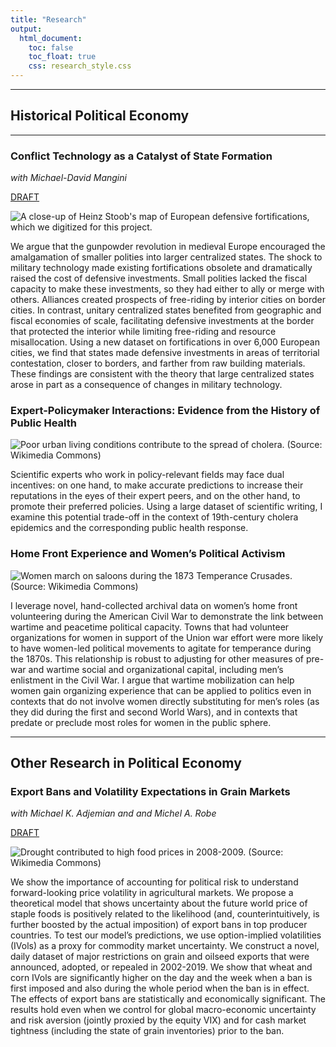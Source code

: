 ```yaml
---
title: "Research"
output:
  html_document:
    toc: false
    toc_float: true
    css: research_style.css
---
```


---

## Historical Political Economy

---

### **Conflict Technology as a Catalyst of State Formation**

*with Michael-David Mangini*

<a href="https://www.dropbox.com/s/2jixdddxn0lvnv3/walls-draft.pdf?dl=0" class="button1">DRAFT</a>

<img src="images/stoob_example.png" title="A close-up of Heinz Stoob's map of European defensive fortifications, which we digitized for this project."/>

We argue that the gunpowder revolution in medieval Europe encouraged the amalgamation of smaller polities into larger centralized states. The shock to military technology made existing fortifications obsolete and dramatically raised the cost of defensive investments. Small polities lacked the fiscal capacity to make these investments, so they had either to ally or merge with others. Alliances created prospects of free-riding by interior cities on border cities. In contrast, unitary centralized states benefited from geographic and fiscal economies of scale, facilitating defensive investments at the border that protected the interior while limiting free-riding and resource misallocation. Using a new dataset on fortifications in over 6,000 European cities, we find that states made defensive investments in areas of territorial contestation, closer to borders, and farther from raw building materials. These findings are consistent with the theory that large centralized states arose in part as a consequence of changes in military technology.

### **Expert-Policymaker Interactions: Evidence from the History of Public Health**

<img src="images/cholera.jpg" title="Poor urban living conditions contribute to the spread of cholera. (Source: Wikimedia Commons)"/>

Scientific experts who work in policy-relevant fields may face dual incentives: on one hand, to make accurate predictions to increase their reputations in the eyes of their expert peers, and on the other hand, to promote their preferred policies. Using a large dataset of scientific writing, I examine this potential trade-off in the context of 19th-century cholera epidemics and the corresponding public health response.

### **Home Front Experience and Women's Political Activism**

<img src="images/temperance_crusade.jpg" title="Women march on saloons during the 1873 Temperance Crusades. (Source: Wikimedia Commons)"/>

I leverage novel, hand-collected archival data on women's home front volunteering during the American Civil War to demonstrate the link between wartime and peacetime political capacity. Towns that had volunteer organizations for women in support of the Union war effort were more likely to have women-led political movements to agitate for temperance during the 1870s. This relationship is robust to adjusting for other measures of pre-war and wartime social and organizational capital, including men's enlistment in the Civil War. I argue that wartime mobilization can help women gain organizing experience that can be applied to politics even in contexts that do not involve women directly substituting for men's roles (as they did during the first and second World Wars), and in contexts that predate or preclude most roles for women in the public sphere.

---

## Other Research in Political Economy

### **Export Bans and Volatility Expectations in Grain Markets**

*with Michael K. Adjemian and and Michel A. Robe*

<a href="https://papers.ssrn.com/sol3/papers.cfm?abstract_id=4117628" class="button1">DRAFT</a>

<img src="images/drought.jpg" title="Drought contributed to high food prices in 2008-2009. (Source: Wikimedia Commons)"/>

We show the importance of accounting for political risk to understand forward-looking price volatility in agricultural markets. We propose a theoretical model that shows uncertainty about the future world price of staple foods is positively related to the likelihood (and, counterintuitively, is further boosted by the actual imposition) of export bans in top producer countries. To test our model's predictions, we use option-implied volatilities (IVols) as a proxy for commodity market uncertainty. We construct a novel, daily dataset of major restrictions on grain and oilseed exports that were announced, adopted, or repealed in 2002-2019. We show that wheat and corn IVols are significantly higher on the day and the week when a ban is first imposed and also during the whole period when the ban is in effect. The effects of export bans are statistically and economically significant. The results hold even when we control for global macro-economic uncertainty and risk aversion (jointly proxied by the equity VIX) and for cash market tightness (including the state of grain inventories) prior to the ban.



